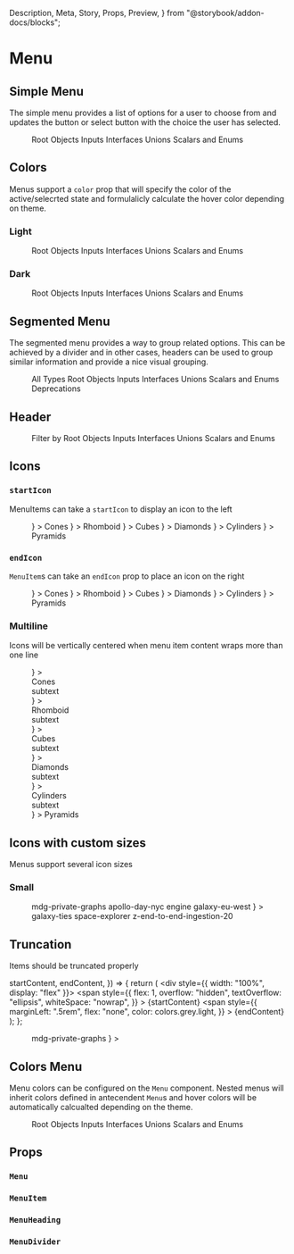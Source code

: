   Description,
  Meta,
  Story,
  Props,
  Preview,
} from "@storybook/addon-docs/blocks";

<Meta title="Components|Menu" />

# Menu

<Description
  of={Menu}
  markdown="**Menus** provide a mechanic to style a group of `MenuItem` elements in a single place"
/>

## Simple Menu

The simple menu provides a list of options for a user to choose from and updates the button or select button with the choice the user has selected.

<Preview>
  <Story name="Simple Menu">
    <Menu className="bg-black text-white" theme="dark">
      <MenuItem>Root</MenuItem>
      <MenuItem selected>Objects</MenuItem>
      <MenuItem>Inputs</MenuItem>
      <MenuItem>Interfaces</MenuItem>
      <MenuItem>Unions</MenuItem>
      <MenuItem>Scalars and Enums</MenuItem>
    </Menu>
  </Story>
</Preview>

## Colors

Menus support a `color` prop that will specify the color of the active/selecrted state and formulalicly calculate the hover color depending on theme.

### Light

<Preview>
  <Story name="Colors, light theme">
    <Menu color={colors.red.base} theme="light">
      <MenuItem>Root</MenuItem>
      <MenuItem selected>Objects</MenuItem>
      <MenuItem>Inputs</MenuItem>
      <MenuItem>Interfaces</MenuItem>
      <MenuItem>Unions</MenuItem>
      <MenuItem>Scalars and Enums</MenuItem>
    </Menu>
  </Story>
</Preview>

### Dark

<Preview>
  <Story name="Colors, dark theme">
    <div style={{ backgroundColor: "black", color: "white" }}>
      <Menu color={colors.red.base} theme="dark">
        <MenuItem>Root</MenuItem>
        <MenuItem selected>Objects</MenuItem>
        <MenuItem>Inputs</MenuItem>
        <MenuItem>Interfaces</MenuItem>
        <MenuItem>Unions</MenuItem>
        <MenuItem>Scalars and Enums</MenuItem>
      </Menu>
    </div>
  </Story>
</Preview>

## Segmented Menu

The segmented menu provides a way to group related options. This can be achieved
by a divider and in other cases, headers can be used to group similar
information and provide a nice visual grouping.

<Preview>
  <Story name="Segmented Menu">
    <Menu>
      <MenuItem>All Types</MenuItem>
      <MenuDivider />
      <MenuItem>Root</MenuItem>
      <MenuItem>Objects</MenuItem>
      <MenuItem>Inputs</MenuItem>
      <MenuItem>Interfaces</MenuItem>
      <MenuItem>Unions</MenuItem>
      <MenuItem>Scalars and Enums</MenuItem>
      <MenuDivider />
      <MenuItem>Deprecations</MenuItem>
    </Menu>
  </Story>
</Preview>

## Header

<Preview>
  <Story name="Heading">
    <Menu>
      <MenuHeading count={5}>Filter by</MenuHeading>
      <MenuItem>Root</MenuItem>
      <MenuItem>Objects</MenuItem>
      <MenuItem>Inputs</MenuItem>
      <MenuItem>Interfaces</MenuItem>
      <MenuItem>Unions</MenuItem>
      <MenuItem>Scalars and Enums</MenuItem>
    </Menu>
  </Story>
</Preview>

## Icons

### `startIcon`

MenuItems can take a `startIcon` to display an icon to the left

<Preview>
  <Story name="startIcon">
    <Menu>
      <MenuItem
        startIcon={
          <IconAstronaut1
            style={{ width: "100%", height: "100%" }}
            weight="thin"
          />
        }
      >
        Cones
      </MenuItem>
      <MenuItem
        startIcon={
          <IconAstronaut2
            style={{ width: "100%", height: "100%" }}
            weight="thin"
          />
        }
      >
        Rhomboid
      </MenuItem>
      <MenuItem
        startIcon={
          <IconAstronaut3
            style={{ width: "100%", height: "100%" }}
            weight="thin"
          />
        }
      >
        Cubes
      </MenuItem>
      <MenuItem
        startIcon={
          <IconLander style={{ width: "100%", height: "100%" }} weight="thin" />
        }
      >
        Diamonds
      </MenuItem>
      <MenuItem
        startIcon={
          <IconPlanet3
            style={{ width: "100%", height: "100%" }}
            weight="thin"
          />
        }
      >
        Cylinders
      </MenuItem>
      <MenuItem
        startIcon={
          <IconShip3 style={{ width: "100%", height: "100%" }} weight="thin" />
        }
      >
        Pyramids
      </MenuItem>
    </Menu>
  </Story>
</Preview>

### `endIcon`

`MenuItem`s can take an `endIcon` prop to place an icon on the right

<Preview>
  <Story name="endIcon">
    <Menu>
      <MenuItem
        endIcon={
          <IconAstronaut1
            style={{ width: "100%", height: "100%" }}
            weight="thin"
          />
        }
      >
        Cones
      </MenuItem>
      <MenuItem
        endIcon={
          <IconAstronaut2
            style={{ width: "100%", height: "100%" }}
            weight="thin"
          />
        }
      >
        Rhomboid
      </MenuItem>
      <MenuItem
        endIcon={
          <IconAstronaut3
            style={{ width: "100%", height: "100%" }}
            weight="thin"
          />
        }
      >
        Cubes
      </MenuItem>
      <MenuItem
        endIcon={
          <IconLander style={{ width: "100%", height: "100%" }} weight="thin" />
        }
      >
        Diamonds
      </MenuItem>
      <MenuItem
        endIcon={
          <IconPlanet3
            style={{ width: "100%", height: "100%" }}
            weight="thin"
          />
        }
      >
        Cylinders
      </MenuItem>
      <MenuItem
        endIcon={
          <IconShip3 style={{ width: "100%", height: "100%" }} weight="thin" />
        }
      >
        Pyramids
      </MenuItem>
    </Menu>
  </Story>
</Preview>

### Multiline

Icons will be vertically centered when menu item content wraps more than one line

<Preview>
  <Story name="Multiline icons">
    <Menu iconSize="small">
      <MenuItem
        endIcon={
          <IconAstronaut1
            style={{ width: "100%", height: "100%" }}
            weight="thin"
          />
        }
      >
        <div>Cones</div>
        <div>subtext</div>
      </MenuItem>
      <MenuItem
        endIcon={
          <IconAstronaut2
            style={{ width: "100%", height: "100%" }}
            weight="thin"
          />
        }
      >
        <div>Rhomboid</div>
        <div>subtext</div>
      </MenuItem>
      <MenuItem
        endIcon={
          <IconAstronaut3
            style={{ width: "100%", height: "100%" }}
            weight="thin"
          />
        }
      >
        <div>Cubes</div>
        <div>subtext</div>
      </MenuItem>
      <MenuItem
        endIcon={
          <IconLander style={{ width: "100%", height: "100%" }} weight="thin" />
        }
      >
        <div>Diamonds</div>
        <div>subtext</div>
      </MenuItem>
      <MenuItem
        endIcon={
          <IconPlanet3
            style={{ width: "100%", height: "100%" }}
            weight="thin"
          />
        }
      >
        <div>Cylinders</div>
        <div>subtext</div>
      </MenuItem>
      <MenuItem
        endIcon={
          <IconShip3 style={{ width: "100%", height: "100%" }} weight="thin" />
        }
      >
        Pyramids
      </MenuItem>
    </Menu>
  </Story>
</Preview>

## Icons with custom sizes

Menus support several icon sizes

### Small

<Preview>
  <Story name="Small icons">
    <Menu iconSize="small">
      <MenuHeading startIcon={null}>mdg-private-graphs</MenuHeading>
      <MenuItem startIcon={null}>apollo-day-nyc</MenuItem>
      <MenuItem startIcon={null} selected>
        engine
      </MenuItem>
      <MenuItem startIcon={null}>galaxy-eu-west</MenuItem>
      <MenuItem
        startIcon={
          <IconCheck
            style={{
              color: colors.blue.base,
              width: "100%",
              height: "100%",
            }}
          />
        }
      >
        galaxy-ties
      </MenuItem>
      <MenuItem startIcon={null}>space-explorer</MenuItem>
      <MenuItem startIcon={null}>z-end-to-end-ingestion-20</MenuItem>
    </Menu>
  </Story>
</Preview>

## Truncation

Items should be truncated properly

  startContent,
  endContent,
}) => {
  return (
    <div style={{ width: "100%", display: "flex" }}>
      <span
        style={{
          flex: 1,
          overflow: "hidden",
          textOverflow: "ellipsis",
          whiteSpace: "nowrap",
        }}
      >
        {startContent}
      </span>
      <span
        style={{
          marginLeft: ".5rem",
          flex: "none",
          color: colors.grey.light,
        }}
      >
        {endContent}
      </span>
    </div>
  );
};

<Preview>
  <Story name="flexbox truncation">
    <div style={{ maxWidth: 280 }}>
      <Menu iconSize="small">
        <MenuHeading startIcon={null}>mdg-private-graphs</MenuHeading>
        <MenuItem startIcon={null}>
          <MenuItemWithContentHuggingSides
            startContent="really_long_test_name_really_long_test_name"
            endContent="0 rpm"
          />
        </MenuItem>
        <MenuItem startIcon={null} selected>
          <MenuItemWithContentHuggingSides
            startContent="engine"
            endContent="1.9k rm"
          />
        </MenuItem>
        <MenuItem
          startIcon={
            <IconCheck
              style={{
                color: colors.blue.base,
                width: "100%",
                height: "100%",
              }}
            />
          }
        >
          <MenuItemWithContentHuggingSides
            startContent="galaxy-eu-west"
            endContent="0 rm"
          />
        </MenuItem>
      </Menu>
    </div>
  </Story>
</Preview>

## Colors Menu

Menu colors can be configured on the `Menu` component. Nested menus will inherit colors defined in antecendent `Menu`s and hover colors will be automatically calcualted depending on the theme.

<Preview>
  <Story name="color-configuration">
    <Menu color={colors.red.base}>
      <MenuItem>Root</MenuItem>
      <MenuItem selected>Objects</MenuItem>
      <MenuItem>Inputs</MenuItem>
      <MenuItem>Interfaces</MenuItem>
      <MenuItem>Unions</MenuItem>
      <MenuItem>Scalars and Enums</MenuItem>
    </Menu>
  </Story>
</Preview>

## Props

### `Menu`

<Props of={Menu} />

### `MenuItem`

<Props of={MenuItem} />

### `MenuHeading`

<Props of={MenuHeading} />

### `MenuDivider`

<Props of={MenuDivider} />
